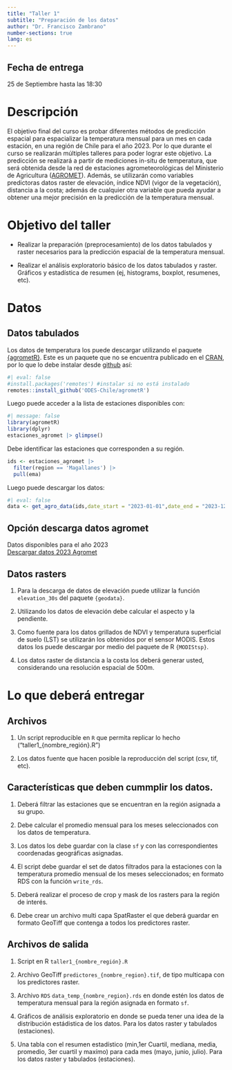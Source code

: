 ```yaml
---
title: "Taller 1"
subtitle: "Preparación de los datos"
author: "Dr. Francisco Zambrano"
number-sections: true
lang: es
---
```


::: {.callout-important}
## Fecha de entrega
25 de Septiembre hasta las 18:30
:::

# Descripción

El objetivo final del curso es probar diferentes métodos de predicción espacial para espacializar la temperatura mensual para un mes en cada estación, en una región de Chile para el año 2023. Por lo que durante el curso se realizarán múltiples talleres para poder lograr este objetivo. La predicción se realizará a partir de mediciones in-situ de temperatura, que será obtenida desde la red de estaciones agrometeorológicas del Ministerio de Agricultura ([AGROMET](https://www.agromet.cl/)). Además, se utilizarán como variables predictoras datos raster de elevación, índice NDVI (vigor de la vegetación), distancia a la costa; además de cualquier otra variable que pueda ayudar a obtener una mejor precisión en la predicción de la temperatura mensual.

# Objetivo del taller

* Realizar la preparación (preprocesamiento) de los datos tabulados y raster necesarios para la predicción espacial de la temperatura mensual.

* Realizar el análisis exploratorio básico de los datos tabulados y raster. Gráficos y estadística de resumen (ej, histograms, boxplot, resumenes, etc).

# Datos

## Datos tabulados

Los datos de temperatura los puede descargar utilizando el paquete [{agrometR}](https://github.com/ODES-Chile/agrometR). Este es un paquete que no se encuentra publicado en el [CRAN](https://cran.r-project.org/), por lo que lo debe instalar desde [github](https://www.github.com/) así:

```r
#| eval: false
#install.packages('remotes') #instalar si no está instalado
remotes::install_github('ODES-Chile/agrometR')
```

Luego puede acceder a la lista de estaciones disponibles con:

```r
#| message: false
library(agrometR)
library(dplyr)
estaciones_agromet |> glimpse()
```

Debe identificar las estaciones que corresponden a su región.

```r
ids <- estaciones_agromet |> 
  filter(region == 'Magallanes') |> 
  pull(ema)
```
Luego puede descargar los datos:

```r
#| eval: false
data <- get_agro_data(ids,date_start = "2023-01-01",date_end = "2023-12-31")
```

::: {.callout-note}
## Opción descarga datos agromet
Datos disponibles para el año 2023  
[Descargar datos 2023 Agromet](https://drive.google.com/file/d/1DryIUKo_32Y3kM_cZwBFAZXY7SYtyhf_/view?usp=sharing)
:::

## Datos rasters

1. Para la descarga de datos de elevación puede utilizar la función `elevation_30s` del paquete `{geodata}`.

2. Utilizando los datos de elevación debe calcular el aspecto y la pendiente.

3. Como fuente para los datos grillados de NDVI y temperatura superficial de suelo (LST) se utilizarán los obtenidos por el sensor MODIS. Estos datos los puede descargar por medio del paquete de R `{MODIStsp}`.

4. Los datos raster de distancia a la costa los deberá generar usted, considerando una resolución espacial de 500m.

# Lo que deberá entregar

## Archivos

1. Un script reproducible en `R` que permita replicar lo hecho ("taller1_{nombre_región}.R")

2. Los datos fuente que hacen posible la reproducción del script (csv, tif, etc).

## Características que deben cummplir los datos.

1. Deberá filtrar las estaciones que se encuentran en la región asignada a su grupo.

2. Debe calcular el promedio mensual para los meses seleccionados con los datos de temperatura.

3. Los datos los debe guardar con la clase `sf` y con las correspondientes coordenadas geográficas asignadas.

4. El script debe guardar el set de datos filtrados para la estaciones con la temperatura promedio mensual de los meses seleccionados; en formato RDS con la función `write_rds`.

5. Deberá realizar el proceso de crop y mask de los rasters para la región de interés.

6. Debe crear un archivo multi capa SpatRaster el que deberá guardar en formato GeoTiff que contenga a todos los predictores raster.

## Archivos de salida

1. Script en R `taller1_{nombre_región}.R`

2. Archivo GeoTiff `predictores_{nombre_region}.tif`, de tipo multicapa con los predictores raster.

3. Archivo `RDS` `data_temp_{nombre_region}.rds` en donde estén los datos de temperatura mensual para la región asignada en formato `sf`.

4. Gráficos de análisis exploratorio en donde se pueda tener una idea de la distribución estádistica de los datos. Para los datos raster y tabulados (estaciones).

5. Una tabla con el resumen estadístico (min,1er Cuartil, mediana, media, promedio, 3er cuartil y maxímo) para cada mes (mayo, junio, julio). Para los datos raster y tabulados (estaciones).

